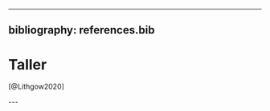 ------------------------------------------------------------------------

## bibliography: references.bib

# Taller

[@Lithgow2020]

\-\--
